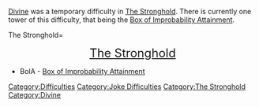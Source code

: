 {{DISPLAYTITLE:<span style="color:#99FFEE;">'''Divine'''</span>}}
{{Unfinished}}
{{DifficultyInfobox
|title1=Divine
|image1=DivineIcon.png
|type=Joke
|date_added=January 19, 2025
}}
{{Difficulty|Divine|20px}} [[Divine]] was a temporary difficulty in [[w:c:jtoh:The Stronghold|The Stronghold]]. There is currently one tower of this difficulty, that being the [[Box of Improbability Attainment]].

{{Header|Towers}}
<tabber>
The Stronghold=
<div align="center"><font size="5">{{Emblem|TS}} [[w:c:jtoh:The Stronghold|The Stronghold]] {{Emblem|TS}}</font></div>
*BoIA - [[Box of Improbability Attainment]]
</tabber>

{{Difficulty Navbox}}
[[Category:Difficulties]]
[[Category:Joke Difficulties]]
[[Category:The Stronghold]]
[[Category:Divine]]